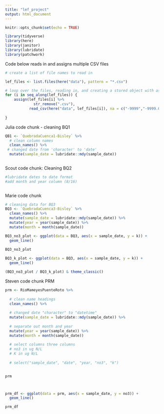 ```yaml
---
title: "lef_project"
output: html_document
---
```


```r
knitr::opts_chunk$set(echo = TRUE)

library(tidyverse)
library(here)
library(janitor)
library(lubridate)
library(patchwork)
```

Code below reads in and assigns multiple CSV files
```r
# create a list of file names to read in

lef_files <- list.files(here("data"), pattern = "*.csv")

# loop over the files, reading in, and creating a stored object with assign
for (i in seq_along(lef_files)) {
    assign(lef_files[i] %>%
             str_remove(".csv"),
           read_csv(here("data", lef_files[i]), na = c("-9999","-9999.0","-9999.00")))
  
}


```


Julia code chunk - cleaning BQ1
```r
QB1 <- `QuebradaCuenca1-Bisley` %>% 
  # clean column names
  clean_names() %>% 
 # changed date from 'character' to 'date'
  mutate(sample_date = lubridate::mdy(sample_date)) 
  

```



Scout code chunk: Cleaning BQ2
```r
#lubridate dates to date format
#add month and year column (8/16)
  

```


Marie code chunk
```r
# cleaning data for BQ3
BQ3 <- `QuebradaCuenca3-Bisley` %>% 
  clean_names() %>% 
  mutate(sample_date = lubridate::mdy(sample_date)) %>% 
  mutate(year = year(sample_date)) %>% 
  mutate(month = month(sample_date))

BQ3_no3_plot <- ggplot(data = BQ3, aes(x = sample_date, y = k)) +
  geom_line()

BQ3_no3_plot
  
BQ3_k_plot <- ggplot(data = BQ3, aes(x = sample_date, y = k)) +
  geom_line()

(BQ3_no3_plot / BQ3_k_plot) & theme_classic()


```

Steven code chunk PRM
```r
prm <- RioMameyesPuenteRoto %>% 
  
  # clean name headings
  clean_names() %>% 
  
  # changed date "character" to "datetime"
  mutate(sample_date = lubridate::mdy(sample_date)) %>% 
  
  # separate out month and year
  mutate(year = year(sample_date)) %>% 
  mutate(month = month(sample_date))
  
  # select columns three columns
  # no3 in ug N/L
  # K in ug N/L
  
  # select("sample_date", "date", "year, "no3", "k")
  

prm



prm_df <- ggplot(data = prm, aes(x = sample_date, y = no3)) +
  geom_line()

prm_df

```

